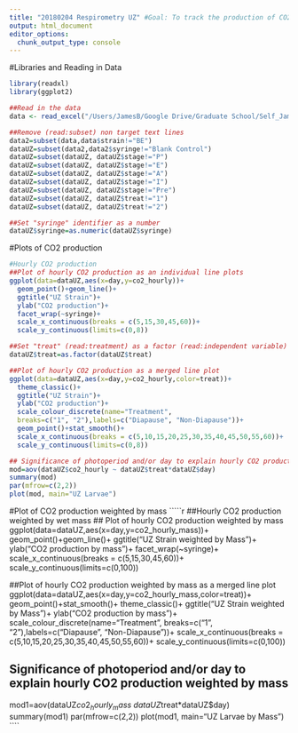 ```yaml
---
title: "20180204 Respirometry UZ" #Goal: To track the production of CO2 in ECB larvae experiencing long day and short day conditions with the intent of phenotyping diapausing larvae.
output: html_document
editor_options: 
  chunk_output_type: console
---
```

#Libraries and Reading in Data
````r
library(readxl)
library(ggplot2)

##Read in the data
data <- read_excel("/Users/JamesB/Google Drive/Graduate School/Self_JamesTBrown/GitHub/Respirometry/Data/Respir.xlsx", sheet = "Sheet1")

##Remove (read:subset) non target text lines
data2=subset(data,data$strain!="BE")
dataUZ=subset(data2,data2$syringe!="Blank Control")
dataUZ=subset(dataUZ, dataUZ$stage!="P")
dataUZ=subset(dataUZ, dataUZ$stage!="E")
dataUZ=subset(dataUZ, dataUZ$stage!="A")
dataUZ=subset(dataUZ, dataUZ$stage!="I")
dataUZ=subset(dataUZ, dataUZ$stage!="Pre")
dataUZ=subset(dataUZ, dataUZ$treat!="1")
dataUZ=subset(dataUZ, dataUZ$treat!="2")

##Set "syringe" identifier as a number
dataUZ$syringe=as.numeric(dataUZ$syringe)
`````

#Plots of CO2 production
`````r
#Hourly CO2 production
##Plot of hourly CO2 production as an individual line plots
ggplot(data=dataUZ,aes(x=day,y=co2_hourly))+
  geom_point()+geom_line()+
  ggtitle("UZ Strain")+
  ylab("CO2 production")+
  facet_wrap(~syringe)+
  scale_x_continuous(breaks = c(5,15,30,45,60))+
  scale_y_continuous(limits=c(0,8))

##Set "treat" (read:treatment) as a factor (read:independent variable)
dataUZ$treat=as.factor(dataUZ$treat)

##Plot of hourly CO2 production as a merged line plot
ggplot(data=dataUZ,aes(x=day,y=co2_hourly,color=treat))+
  theme_classic()+
  ggtitle("UZ Strain")+
  ylab("CO2 production")+
  scale_colour_discrete(name="Treatment",
  breaks=c("1", "2"),labels=c("Diapause", "Non-Diapause"))+
  geom_point()+stat_smooth()+
  scale_x_continuous(breaks = c(5,10,15,20,25,30,35,40,45,50,55,60))+
  scale_y_continuous(limits=c(0,8))

## Significance of photoperiod and/or day to explain hourly CO2 production 
mod=aov(dataUZ$co2_hourly ~ dataUZ$treat*dataUZ$day)
summary(mod)
par(mfrow=c(2,2))
plot(mod, main="UZ Larvae")
`````


#Plot of CO2 production weighted by mass
`````r
##Hourly CO2 production weighted by wet mass
## Plot of hourly CO2 production weighted by mass
ggplot(data=dataUZ,aes(x=day,y=co2_hourly_mass))+
  geom_point()+geom_line()+
  ggtitle("UZ Strain weighted by Mass")+
  ylab("CO2 production by mass")+
  facet_wrap(~syringe)+
  scale_x_continuous(breaks = c(5,15,30,45,60))+
  scale_y_continuous(limits=c(0,100))

##Plot of hourly CO2 production weighted by mass as a merged line plot
ggplot(data=dataUZ,aes(x=day,y=co2_hourly_mass,color=treat))+
  geom_point()+stat_smooth()+
  theme_classic()+
  ggtitle("UZ Strain weighted by Mass")+
  ylab("CO2 production by mass")+
  scale_colour_discrete(name="Treatment",
  breaks=c("1", "2"),labels=c("Diapause", "Non-Diapause"))+
  scale_x_continuous(breaks = c(5,10,15,20,25,30,35,40,45,50,55,60))+
  scale_y_continuous(limits=c(0,100))

## Significance of photoperiod and/or day to explain hourly CO2 production weighted by mass
mod1=aov(dataUZ$co2_hourly_mass ~ dataUZ$treat*dataUZ$day)
summary(mod1)
par(mfrow=c(2,2))
plot(mod1, main="UZ Larvae by Mass")
````

